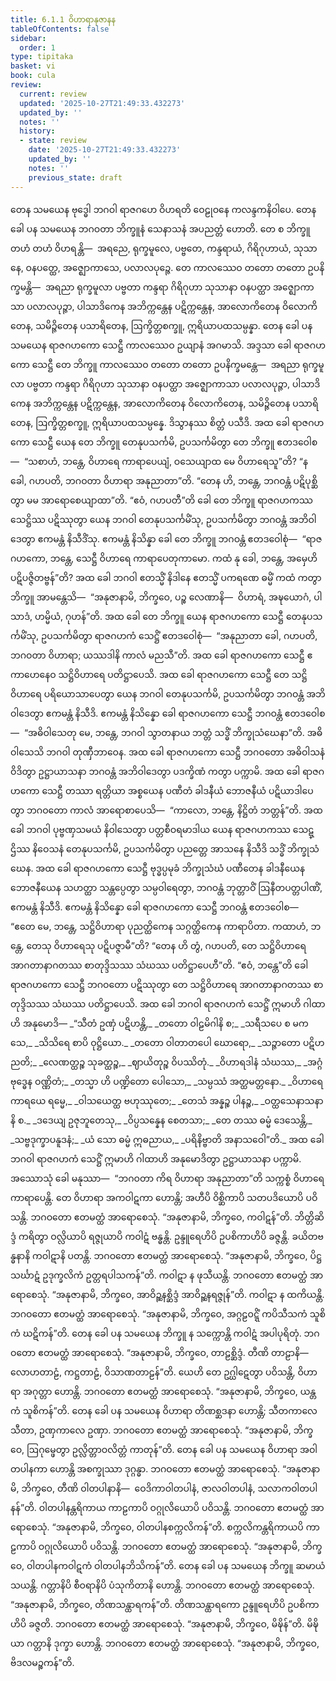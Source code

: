 ```yaml
---
title: 6.1.1 ဝိဟာရာနုဇာနန
tableOfContents: false
sidebar:
  order: 1
type: tipitaka
basket: vi
book: cula
review:
  current: review
  updated: '2025-10-27T21:49:33.432273'
  updated_by: ''
  notes: ''
  history:
  - state: review
    date: '2025-10-27T21:49:33.432273'
    updated_by: ''
    notes: ''
    previous_state: draft
---
```



<ReviewStatus review={frontmatter.review} showDetails={true} />

<HypothesisAnnotation frontmatter={frontmatter} />

<DynamicBreadcrumb />

<Division number="294" book="cula" e="ch" v="4" p="290">

<Paragraph number="1259" book="cula">
တေန သမယေန ဗုဒ္ဓေါ ဘဂဝါ ရာဇဂဟေ ဝိဟရတိ ဝေဠုဝနေ ကလန္ဒကနိဝါပေ. တေန ခေါ ပန သမယေန ဘဂဝတာ ဘိက္ခူနံ သေနာသနံ အပညတ္တံ ဟောတိ. တေ စ ဘိက္ခူ တဟံ တဟံ ဝိဟရန္တိ—  အရညေ, ရုက္ခမူလေ, ပဗ္ဗတေ, ကန္ဒရာယံ, ဂိရိဂုဟာယံ, သုသာနေ, ဝနပတ္ထေ, အဇ္ဈောကာသေ, ပလာလပုဉ္ဇေ. တေ ကာလဿေဝ တတော တတော ဥပနိက္ခမန္တိ—  အရညာ ရုက္ခမူလာ ပဗ္ဗတာ ကန္ဒရာ ဂိရိဂုဟာ သုသာနာ ဝနပတ္ထာ အဇ္ဈောကာသာ ပလာလပုဉ္ဇာ, ပါသာဒိကေန အဘိက္ကန္တေန ပဋိက္ကန္တေန, အာလောကိတေန ဝိလောကိတေန, သမိဉ္ဇိတေန ပသာရိတေန, ဩက္ခိတ္တစက္ခူ, ဣရိယာပထသမ္ပန္နာ. တေန ခေါ ပန သမယေန ရာဇဂဟကော သေဋ္ဌီ ကာလဿေဝ ဥယျာနံ အဂမာသိ. အဒ္ဒသာ ခေါ ရာဇဂဟကော သေဋ္ဌီ တေ ဘိက္ခူ ကာလဿေဝ တတော တတော ဥပနိက္ခမန္တေ—  အရညာ ရုက္ခမူလာ ပဗ္ဗတာ ကန္ဒရာ ဂိရိဂုဟာ သုသာနာ ဝနပတ္ထာ အဇ္ဈောကာသာ ပလာလပုဉ္ဇာ, ပါသာဒိကေန အဘိက္ကန္တေန ပဋိက္ကန္တေန, အာလောကိတေန ဝိလောကိတေန, သမိဉ္ဇိတေန ပသာရိတေန, ဩက္ခိတ္တစက္ခူ, ဣရိယာပထသမ္ပန္နေ. ဒိသွာနဿ စိတ္တံ ပသီဒိ. အထ ခေါ ရာဇဂဟကော သေဋ္ဌီ ယေန တေ ဘိက္ခူ တေနုပသင်္ကမိ, ဥပသင်္ကမိတွာ တေ ဘိက္ခူ ဧတဒဝေါစ—  “သစာဟံ, ဘန္တေ, ဝိဟာရေ ကာရာပေယျံ, ဝသေယျာထ မေ ဝိဟာရေသူ”တိ? “န ခေါ, ဂဟပတိ, ဘဂဝတာ ဝိဟာရာ အနုညာတာ”တိ. “တေန ဟိ, ဘန္တေ, ဘဂဝန္တံ ပဋိပုစ္ဆိတွာ မမ အာရောစေယျာထာ”တိ. “ဧဝံ, ဂဟပတီ”တိ ခေါ တေ ဘိက္ခူ ရာဇဂဟကဿ သေဋ္ဌိဿ ပဋိဿုတွာ ယေန ဘဂဝါ တေနုပသင်္ကမိံသု, ဥပသင်္ကမိတွာ ဘဂဝန္တံ အဘိဝါဒေတွာ ဧကမန္တံ နိသီဒိံသု. ဧကမန္တံ နိသိန္နာ ခေါ တေ ဘိက္ခူ ဘဂဝန္တံ ဧတဒဝေါစုံ—  “ရာဇဂဟကော, ဘန္တေ, သေဋ္ဌီ ဝိဟာရေ ကာရာပေတုကာမော. ကထံ နု ခေါ, ဘန္တေ, အမှေဟိ ပဋိပဇ္ဇိတဗ္ဗန်”တိ? အထ ခေါ ဘဂဝါ ဧတသ္မိံ နိဒါနေ ဧတသ္မိံ ပကရဏေ ဓမ္မိံ ကထံ ကတွာ ဘိက္ခူ အာမန္တေသိ—  “အနုဇာနာမိ, ဘိက္ခဝေ, ပဉ္စ လေဏာနိ—  ဝိဟာရံ, အဍ္ဎယောဂံ, ပါသာဒံ, ဟမ္မိယံ, ဂုဟန်”တိ.
</Paragraph>

<Paragraph number="1260" book="cula">
အထ ခေါ တေ ဘိက္ခူ ယေန ရာဇဂဟကော သေဋ္ဌီ တေနုပသင်္ကမိံသု, ဥပသင်္ကမိတွာ ရာဇဂဟကံ သေဋ္ဌိံ ဧတဒဝေါစုံ—  “အနုညာတာ ခေါ, ဂဟပတိ, ဘဂဝတာ ဝိဟာရာ; ယဿဒါနိ ကာလံ မညသီ”တိ. အထ ခေါ ရာဇဂဟကော သေဋ္ဌီ ဧကာဟေနေဝ သဋ္ဌိဝိဟာရေ ပတိဋ္ဌာပေသိ. အထ ခေါ ရာဇဂဟကော သေဋ္ဌီ တေ သဋ္ဌိဝိဟာရေ ပရိယောသာပေတွာ ယေန ဘဂဝါ တေနုပသင်္ကမိ, ဥပသင်္ကမိတွာ ဘဂဝန္တံ အဘိဝါဒေတွာ ဧကမန္တံ နိသီဒိ. ဧကမန္တံ နိသိန္နော ခေါ ရာဇဂဟကော သေဋ္ဌီ ဘဂဝန္တံ ဧတဒဝေါစ—  “အဓိဝါသေတု မေ, ဘန္တေ, ဘဂဝါ သွာတနာယ ဘတ္တံ သဒ္ဓိံ ဘိက္ခုသံဃေနာ”တိ. အဓိဝါသေသိ ဘဂဝါ တုဏှီဘာဝေန. အထ ခေါ ရာဇဂဟကော သေဋ္ဌီ ဘဂဝတော အဓိဝါသနံ ဝိဒိတွာ ဥဋ္ဌာယာသနာ ဘဂဝန္တံ အဘိဝါဒေတွာ ပဒက္ခိဏံ ကတွာ ပက္ကာမိ.
</Paragraph>

<Paragraph number="1261" book="cula">
အထ ခေါ ရာဇဂဟကော သေဋ္ဌီ တဿာ ရတ္တိယာ အစ္စယေန ပဏီတံ ခါဒနီယံ ဘောဇနီယံ ပဋိယာဒါပေတွာ ဘဂဝတော ကာလံ အာရောစာပေသိ—  “ကာလော, ဘန္တေ, နိဋ္ဌိတံ ဘတ္တန်”တိ. အထ ခေါ ဘဂဝါ ပုဗ္ဗဏှသမယံ နိဝါသေတွာ ပတ္တစီဝရမာဒါယ ယေန ရာဇဂဟကဿ သေဋ္ဌိဿ နိဝေသနံ တေနုပသင်္ကမိ, ဥပသင်္ကမိတွာ ပညတ္တေ အာသနေ နိသီဒိ သဒ္ဓိံ ဘိက္ခုသံဃေန. အထ ခေါ ရာဇဂဟကော သေဋ္ဌီ ဗုဒ္ဓပ္ပမုခံ ဘိက္ခုသံဃံ ပဏီတေန ခါဒနီယေန ဘောဇနီယေန သဟတ္ထာ သန္တပ္ပေတွာ သမ္ပဝါရေတွာ, ဘဂဝန္တံ ဘုတ္တာဝိံ ဩနီတပတ္တပါဏိံ, ဧကမန္တံ နိသီဒိ. ဧကမန္တံ နိသိန္နော ခေါ ရာဇဂဟကော သေဋ္ဌီ ဘဂဝန္တံ ဧတဒဝေါစ—  “ဧတေ မေ, ဘန္တေ, သဋ္ဌိဝိဟာရာ ပုညတ္ထိကေန သဂ္ဂတ္ထိကေန ကာရာပိတာ. ကထာဟံ, ဘန္တေ, တေသု ဝိဟာရေသု ပဋိပဇ္ဇာမီ”တိ? “တေန ဟိ တွံ, ဂဟပတိ, တေ သဋ္ဌိဝိဟာရေ အာဂတာနာဂတဿ စာတုဒ္ဒိသဿ သံဃဿ ပတိဋ္ဌာပေဟီ”တိ. “ဧဝံ, ဘန္တေ”တိ ခေါ ရာဇဂဟကော သေဋ္ဌီ ဘဂဝတော ပဋိဿုတွာ တေ သဋ္ဌိဝိဟာရေ အာဂတာနာဂတဿ စာတုဒ္ဒိသဿ သံဃဿ ပတိဋ္ဌာပေသိ.
</Paragraph>

</Division>
<Division number="295" book="cula" e="ch" v="4" p="291">

<Paragraph number="1262" book="cula">
အထ ခေါ ဘဂဝါ ရာဇဂဟကံ သေဋ္ဌိံ ဣမာဟိ ဂါထာဟိ အနုမောဒိ—
</Paragraph>

<Paragraph number="1263" type="verses" book="cula">
_“သီတံ ဥဏှံ ပဋိဟန္တိ,_  
_တတော ဝါဠမိဂါနိ စ;_  
_သရီသပေ စ မကသေ,_  
_သိသိရေ စာပိ ဝုဋ္ဌိယော._  

</Paragraph>

<Paragraph number="1264" type="verses" book="cula">
_တတော ဝါတာတပေါ ဃောရော,_  
_သဉ္ဇာတော ပဋိဟညတိ;_  
_လေဏတ္ထဉ္စ သုခတ္ထဉ္စ,_  
_ဈာယိတုဉ္စ ဝိပဿိတုံ._  

</Paragraph>

<Paragraph number="1265" type="verses" book="cula">
_ဝိဟာရဒါနံ သံဃဿ,_  
_အဂ္ဂံ ဗုဒ္ဓေန ဝဏ္ဏိတံ;_  
_တသ္မာ ဟိ ပဏ္ဍိတော ပေါသော,_  
_သမ္ပဿံ အတ္ထမတ္တနော._  

</Paragraph>

<Paragraph number="1266" type="verses" book="cula">
_ဝိဟာရေ ကာရယေ ရမ္မေ,_  
_ဝါသယေတ္ထ ဗဟုဿုတေ;_  
_တေသံ အန္နဉ္စ ပါနဉ္စ,_  
_ဝတ္ထသေနာသနာနိ စ._  

</Paragraph>

<Paragraph number="1267" type="verses" book="cula">
_ဒဒေယျ ဥဇုဘူတေသု,_  
_ဝိပ္ပသန္နေန စေတသာ;_  
_တေ တဿ ဓမ္မံ ဒေသေန္တိ,_  
_သဗ္ဗဒုက္ခာပနူဒနံ;_  
_ယံ သော ဓမ္မံ ဣဓညာယ,_  
_ပရိနိဗ္ဗာတိ အနာသဝေါ”တိ._  

</Paragraph>

<Paragraph number="1268" book="cula">
အထ ခေါ ဘဂဝါ ရာဇဂဟကံ သေဋ္ဌိံ ဣမာဟိ ဂါထာဟိ အနုမောဒိတွာ ဥဋ္ဌာယာသနာ ပက္ကာမိ.
</Paragraph>

</Division>
<Division number="296" book="cula" e="ch" v="4" p="292">

<Paragraph number="1269" book="cula">
အဿောသုံ ခေါ မနုဿာ—  “ဘဂဝတာ ကိရ ဝိဟာရာ အနုညာတာ”တိ သက္ကစ္စံ ဝိဟာရေ ကာရာပေန္တိ. တေ ဝိဟာရာ အကဝါဋကာ ဟောန္တိ; အဟီပိ ဝိစ္ဆိကာပိ သတပဒိယောပိ ပဝိသန္တိ. ဘဂဝတော ဧတမတ္ထံ အာရောစေသုံ. “အနုဇာနာမိ, ဘိက္ခဝေ, ကဝါဋန်”တိ. ဘိတ္တိဆိဒ္ဒံ ကရိတွာ ဝလ္လိယာပိ ရဇ္ဇုယာပိ ကဝါဋံ ဗန္ဓန္တိ. ဥန္ဒူရေဟိပိ ဥပစိကာဟိပိ ခဇ္ဇန္တိ. ခယိတဗန္ဓနာနိ ကဝါဋာနိ ပတန္တိ. ဘဂဝတော ဧတမတ္ထံ အာရောစေသုံ. “အနုဇာနာမိ, ဘိက္ခဝေ, ပိဋ္ဌသင်္ဃာဋံ ဥဒုက္ခလိကံ ဥတ္တရပါသကန်”တိ. ကဝါဋာ န ဖုသီယန္တိ. ဘဂဝတော ဧတမတ္ထံ အာရောစေသုံ. “အနုဇာနာမိ, ဘိက္ခဝေ, အာဝိဉ္ဆနစ္ဆိဒ္ဒံ အာဝိဉ္ဆနရဇ္ဇုန်”တိ. ကဝါဋာ န ထကိယန္တိ. ဘဂဝတော ဧတမတ္ထံ အာရောစေသုံ. “အနုဇာနာမိ, ဘိက္ခဝေ, အဂ္ဂဠဝဋ္ဋိံ ကပိသီသကံ သူစိကံ ဃဋိကန်”တိ.
</Paragraph>

<Paragraph number="1270" book="cula">
တေန ခေါ ပန သမယေန ဘိက္ခူ န သက္ကောန္တိ ကဝါဋံ အပါပုရိတုံ. ဘဂဝတော ဧတမတ္ထံ အာရောစေသုံ. “အနုဇာနာမိ, ဘိက္ခဝေ, တာဠစ္ဆိဒ္ဒံ. တီဏိ တာဠာနိ—  လောဟတာဠံ, ကဋ္ဌတာဠံ, ဝိသာဏတာဠန်”တိ. ယေဟိ တေ ဥဂ္ဃါဋေတွာ ပဝိသန္တိ, ဝိဟာရာ အဂုတ္တာ ဟောန္တိ. ဘဂဝတော ဧတမတ္ထံ အာရောစေသုံ. “အနုဇာနာမိ, ဘိက္ခဝေ, ယန္တကံ သူစိကန်”တိ.
</Paragraph>

<Paragraph number="1271" book="cula">
တေန ခေါ ပန သမယေန ဝိဟာရာ တိဏစ္ဆဒနာ ဟောန္တိ; သီတကာလေ သီတာ, ဥဏှကာလေ ဥဏှာ. ဘဂဝတော ဧတမတ္ထံ အာရောစေသုံ. “အနုဇာနာမိ, ဘိက္ခဝေ, ဩဂုမ္ဖေတွာ ဥလ္လိတ္တာဝလိတ္တံ ကာတုန်”တိ.
</Paragraph>

<Paragraph number="1272" book="cula">
တေန ခေါ ပန သမယေန ဝိဟာရာ အဝါတပါနကာ ဟောန္တိ အစက္ခုဿာ ဒုဂ္ဂန္ဓာ. ဘဂဝတော ဧတမတ္ထံ အာရောစေသုံ. “အနုဇာနာမိ, ဘိက္ခဝေ, တီဏိ ဝါတပါနာနိ—  ဝေဒိကာဝါတပါနံ, ဇာလဝါတပါနံ, သလာကဝါတပါနန်”တိ. ဝါတပါနန္တရိကာယ ကာဠကာပိ ဝဂ္ဂုလိယောပိ ပဝိသန္တိ. ဘဂဝတော ဧတမတ္ထံ အာရောစေသုံ. “အနုဇာနာမိ, ဘိက္ခဝေ, ဝါတပါနစက္ကလိကန်”တိ. စက္ကလိကန္တရိကာယပိ ကာဠကာပိ ဝဂ္ဂုလိယောပိ ပဝိသန္တိ. ဘဂဝတော ဧတမတ္ထံ အာရောစေသုံ. “အနုဇာနာမိ, ဘိက္ခဝေ, ဝါတပါနကဝါဋကံ ဝါတပါနဘိသိကန်”တိ.
</Paragraph>

<Paragraph number="1273" book="cula">
တေန ခေါ ပန သမယေန ဘိက္ခူ ဆမာယံ သယန္တိ. ဂတ္တာနိပိ စီဝရာနိပိ ပံသုကိတာနိ ဟောန္တိ. ဘဂဝတော ဧတမတ္ထံ အာရောစေသုံ. “အနုဇာနာမိ, ဘိက္ခဝေ, တိဏသန္ထာရကန်”တိ. တိဏသန္ထာရကော ဥန္ဒူရေဟိပိ ဥပစိကာဟိပိ ခဇ္ဇတိ. ဘဂဝတော ဧတမတ္ထံ အာရောစေသုံ. “အနုဇာနာမိ, ဘိက္ခဝေ, မိဍ္ဎိန်”တိ. မိဍ္ဎိယာ ဂတ္တာနိ ဒုက္ခာ ဟောန္တိ. ဘဂဝတော ဧတမတ္ထံ အာရောစေသုံ. “အနုဇာနာမိ, ဘိက္ခဝေ, ဗိဒလမဉ္စကန်”တိ.
</Paragraph>
</Division>